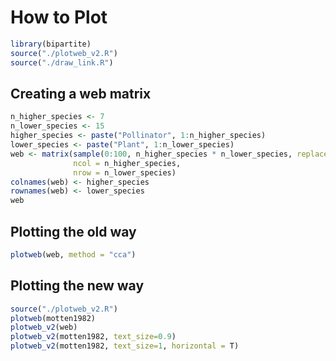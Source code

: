 # How to Plot

```r
library(bipartite)
source("./plotweb_v2.R")
source("./draw_link.R")
```

## Creating a web matrix

```r
n_higher_species <- 7
n_lower_species <- 15
higher_species <- paste("Pollinator", 1:n_higher_species)
lower_species <- paste("Plant", 1:n_lower_species)
web <- matrix(sample(0:100, n_higher_species * n_lower_species, replace = TRUE, prob = c(50, sqrt(1/(1:100)))), 
              ncol = n_higher_species,
              nrow = n_lower_species)
colnames(web) <- higher_species
rownames(web) <- lower_species
web
```

## Plotting the old way

```r
plotweb(web, method = "cca")
```

## Plotting the new way

```r
source("./plotweb_v2.R")
plotweb(motten1982)
plotweb_v2(web)
plotweb_v2(motten1982, text_size=0.9)
plotweb_v2(motten1982, text_size=1, horizontal = T)
```
